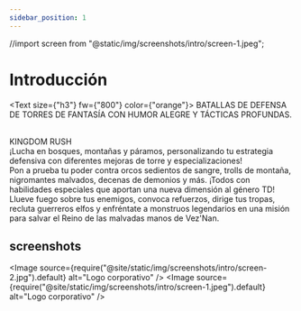 ```yaml
---
sidebar_position: 1
---
```


//import screen from "@static/img/screenshots/intro/screen-1.jpeg";

# Introducción

<Text size={"h3"} fw={"800"} color={"orange"}>
  BATALLAS DE DEFENSA DE TORRES DE FANTASÍA CON HUMOR ALEGRE Y TÁCTICAS
  PROFUNDAS.
</Text>

<br />
<Text size={"h1"} fw={"800"}>
  KINGDOM RUSH
</Text>
<br />
<Text size={"h4"}>
  ¡Lucha en bosques, montañas y páramos, personalizando tu estrategia defensiva
  con diferentes mejoras de torre y especializaciones!
</Text>
<br />
<Text size={"h4"}>
  Pon a prueba tu poder contra orcos sedientos de sangre, trolls de montaña,
  nigromantes malvados, decenas de demonios y más. ¡Todos con habilidades
  especiales que aportan una nueva dimensión al género TD!
</Text>
<br />
<Text size={"h4"}>
  Llueve fuego sobre tus enemigos, convoca refuerzos, dirige tus tropas, recluta
  guerreros elfos y enfréntate a monstruos legendarios en una misión para salvar
  el Reino de las malvadas manos de Vez'Nan.
</Text>
<br />

## screenshots

<Image
  source={require("@site/static/img/screenshots/intro/screen-2.jpg").default}
  alt="Logo corporativo"
/>
<Image
  source={require("@site/static/img/screenshots/intro/screen-1.jpeg").default}
  alt="Logo corporativo"
/>
